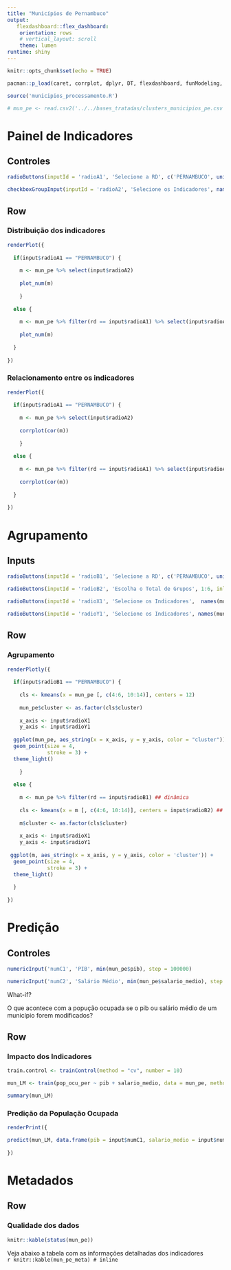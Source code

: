 ```yaml
---
title: "Municípios de Pernambuco"
output:
   flexdashboard::flex_dashboard:
    orientation: rows
    # vertical_layout: scroll
    theme: lumen
runtime: shiny
---
```


```r
knitr::opts_chunk$set(echo = TRUE)

pacman::p_load(caret, corrplot, dplyr, DT, flexdashboard, funModeling, lubridate, plotly, shiny, zoo) # carregar pacotes

source('municipios_processamento.R')

# mun_pe <- read.csv2('../../bases_tratadas/clusters_municipios_pe.csv')

```

Painel de Indicadores {data-icon="fa-chart-line" data-orientation=rows}
===================================== 

Controles {.sidebar}
-------------------------------------

```r

radioButtons(inputId = 'radioA1', 'Selecione a RD', c('PERNAMBUCO', unique(levels(mun_pe$rd))), inline = F)

checkboxGroupInput(inputId = 'radioA2', 'Selecione os Indicadores', names(mun_pe)[-c(1:3,7:9,15)], selected = c('pib', 'pop', 'vab', 'icms', 'ipi', 'ipva', 'salario_medio', 'pop_ocu_per'))
```

Row
-------------------------------------

### Distribuição dos indicadores

```r
renderPlot({
  
  if(input$radioA1 == "PERNAMBUCO") {
  
    m <- mun_pe %>% select(input$radioA2)
    
    plot_num(m)
    
    }
  
  else {
    
    m <- mun_pe %>% filter(rd == input$radioA1) %>% select(input$radioA2) ## dinâmica
    
    plot_num(m)
    
  }
  
})
```

### Relacionamento entre os indicadores

```r
renderPlot({
  
  if(input$radioA1 == "PERNAMBUCO") {
  
    m <- mun_pe %>% select(input$radioA2)
    
    corrplot(cor(m))
    
    }
  
  else {
    
    m <- mun_pe %>% filter(rd == input$radioA1) %>% select(input$radioA2) ## dinâmica
    
    corrplot(cor(m))
    
  }
  
})
```

Agrupamento {data-icon="fa-object-group" data-orientation=rows}
===================================== 

Inputs {.sidebar}
-----------------------------------------------------------------------

```r

radioButtons(inputId = 'radioB1', 'Selecione a RD', c('PERNAMBUCO', unique(levels(mun_pe$rd))), inline = F)

radioButtons(inputId = 'radioB2', 'Escolha o Total de Grupos', 1:6, inline = T)

radioButtons(inputId = 'radioX1', 'Selecione os Indicadores',  names(mun_pe)[-c(1:3,7:9,15)], inline = F)

radioButtons(inputId = 'radioY1', 'Selecione os Indicadores', names(mun_pe)[-c(1:3,7:9,15)], inline = F)
```

Row
-------------------------------------

### Agrupamento 

```r
renderPlotly({
  
  if(input$radioB1 == "PERNAMBUCO") {
  
    cls <- kmeans(x = mun_pe [, c(4:6, 10:14)], centers = 12)
    
    mun_pe$cluster <- as.factor(cls$cluster)
    
    x_axis <- input$radioX1
    y_axis <- input$radioY1
    
  ggplot(mun_pe, aes_string(x = x_axis, y = y_axis, color = "cluster")) +
  geom_point(size = 4,
             stroke = 3) +
  theme_light()
  
    }
  
  else {
    
    m <- mun_pe %>% filter(rd == input$radioB1) ## dinâmica
    
    cls <- kmeans(x = m [, c(4:6, 10:14)], centers = input$radioB2) ## dinâmica
    
    m$cluster <- as.factor(cls$cluster)
    
    x_axis <- input$radioX1
    y_axis <- input$radioY1
    
 ggplot(m, aes_string(x = x_axis, y = y_axis, color = 'cluster')) +
  geom_point(size = 4,
             stroke = 3) +
  theme_light()
    
  }
  
})
```

Predição {data-icon="fa-diagnoses" data-orientation=rows}
=====================================

Controles {.sidebar}
-------------------------------------

```r
numericInput('numC1', 'PIB', min(mun_pe$pib), step = 100000)

numericInput('numC2', 'Salário Médio', min(mun_pe$salario_medio), step = 0.1)
```

What-if?

O que acontece com a popução ocupada se o pib ou salário médio de um município forem modificados?

Row
-------------------------------------

### Impacto dos Indicadores

```r
train.control <- trainControl(method = "cv", number = 10)

mun_LM <- train(pop_ocu_per ~ pib + salario_medio, data = mun_pe, method = "lm", trControl = train.control)

summary(mun_LM)
```

### Predição da População Ocupada

```r

renderPrint({

predict(mun_LM, data.frame(pib = input$numC1, salario_medio = input$numC2))
  
})
```

Metadados {data-icon="fa-info" data-orientation=rows}
=====================================

Row
-------------------------------------

### Qualidade dos dados

```r

knitr::kable(status(mun_pe))

```

Veja abaixo a tabela com as informações detalhadas dos indicadores <br> `r knitr::kable(mun_pe_meta) # inline` 